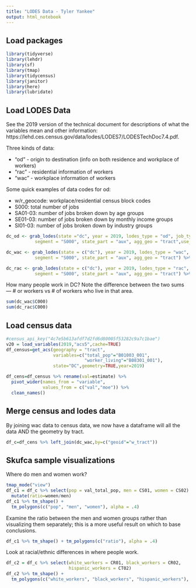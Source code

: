 ```yaml
---
title: "LODES Data - Tyler Yankee"
output: html_notebook
---
```


## Load packages
```r
library(tidyverse)
library(lehdr)
library(sf)
library(tmap)
library(tidycensus)
library(janitor)
library(here)
library(lubridate)
```
## Load LODES Data

See the 2019 version of the technical document for descriptions of what the variables mean and other information: https://lehd.ces.census.gov/data/lodes/LODES7/LODESTechDoc7.4.pdf.

Three kinds of data:

* "od" - origin to destination (info on both residence and workplace of workers)
* "rac" - residential information of workers
* "wac" - workplace information of workers

Some quick examples of data codes for od:

* w/r_geocode: workplace/residential census block codes 
* S000: total number of jobs
* SA01-03: number of jobs broken down by age groups
* SE01-03: number of jobs broken down by monthly income groups
* SI01-03: number of jobs broken down by industry groups

```r
dc_od <- grab_lodes(state ="dc", year = 2019, lodes_type = "od", job_type = "JT01", 
           segment = "S000", state_part = "aux", agg_geo = "tract",use_cache=TRUE)

dc_wac <- grab_lodes(state = c("dc"), year = 2019, lodes_type = "wac", job_type = "JT00", 
           segment = "S000", state_part = "aux", agg_geo = "tract") %>% filter(state=="DC")

dc_rac <- grab_lodes(state = c("dc"), year = 2019, lodes_type = "rac", job_type = "JT00", 
           segment = "S000", state_part = "aux", agg_geo = "tract") %>% filter(state=="DC")
```

How many people work in DC?
Note the difference between the two sums --- # or workers vs # of workers who live in that area.

```r
sum(dc_wac$C000)
sum(dc_rac$C000)
```

## Load census data

```r
#census_api_key("4c7e5b613afdf7d2fd6d80005f53282c9a7c1bae")
v20 = load_variables(2019,"acs5",cache=TRUE)
df_census=get_acs(geography = "tract",
                  variables=c("total_pop"="B01003_001",
                              "worker_living"="B08301_001"),
                  state="DC",geometry=TRUE,year=2019)
```

```r
df_cens=df_census %>% rename(val=estimate) %>%  
  pivot_wider(names_from = "variable",
              values_from = c("val","moe")) %>%
  clean_names()
```

## Merge census and lodes data

By joining wac data to census data, we now have a dataframe will all the data AND the geometry by tract.
```r
df_c=df_cens %>% left_join(dc_wac,by=c("geoid"="w_tract"))
```

## Skufca sample visualizations

Where do men and women work?
```r
tmap_mode("view")
df_c1 = df_c %>% select(pop = val_total_pop, men = CS01, women = CS02) %>%
  mutate(ratio=women/men)
df_c1 %>% tm_shape() + 
  tm_polygons(c("pop", "men", "women"), alpha = .4)
```

Examine the ratio between the men and women groups rather than visualizing them separately; this is a more useful result on which to base conclusions.
```r
df_c1 %>% tm_shape() + tm_polygons(c("ratio"), alpha = .4)
```

Look at racial/ethnic differences in where people work.
```r
df_c2 = df_c %>% select(white_workers = CR01, black_workers = CR02, 
                        hispanic_workers = CT02)
df_c2 %>% tm_shape() + 
  tm_polygons(c("white_workers", "black_workers", "hispanic_workers"), alpha = .4)
```